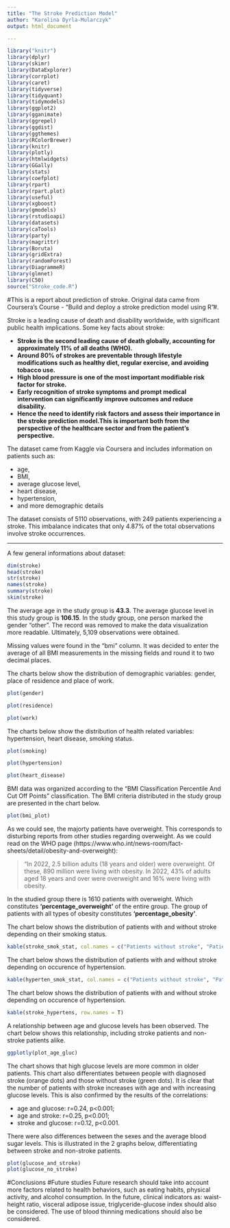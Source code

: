 ```yaml
---
title: "The Stroke Prediction Model"
author: "Karolina Dyrla-Mularczyk"
output: html_document

---
```

```r
library("knitr")
library(dplyr)
library(skimr)
library(DataExplorer)
library(corrplot)
library(caret)
library(tidyverse)
library(tidyquant)
library(tidymodels)
library(ggplot2)
library(gganimate)
library(ggrepel)
library(ggdist)
library(ggthemes)
library(RColorBrewer)
library(knitr)
library(plotly)
library(htmlwidgets)
library(GGally)
library(stats)
library(coefplot)
library(rpart)
library(rpart.plot)
library(useful)
library(xgboost)
library(gmodels)
library(rstudioapi)
library(datasets) 
library(caTools)
library(party)
library(magrittr)
library(Boruta)
library(gridExtra)
library(randomForest)
library(DiagrammeR)
library(glmnet)
library(C50)
source("Stroke_code.R")
```

#This is a report about prediction of stroke. Original data came from Coursera's Course - "Build and deploy a stroke prediction model using R"#. 

Stroke is a leading cause of death and disability worldwide, with significant public health implications. Some key facts about stroke:

- __Stroke is the second leading cause of death globally, accounting for approximately 11% of all deaths (WHO).__
- __Around 80% of strokes are preventable through lifestyle modifications such as healthy diet, regular exercise, and avoiding tobacco use.__
- __High blood pressure is one of the most important modifiable risk factor for stroke.__
- __Early recognition of stroke symptoms and prompt medical intervention can significantly improve outcomes and reduce disability.__
- __Hence the need to identify risk factors and assess their importance in the stroke prediction model.This is important both from the perspective of the healthcare sector and from the patient's perspective.__

The dataset came from Kaggle via Coursera and includes information on patients such as:

- age,
- BMI,
- average glucose level,
- heart disease,
- hypertension,
- and more demographic details

The dataset consists of 5110 observations, with 249 patients experiencing a stroke. This imbalance indicates that only 4.87% of the total observations involve stroke occurrences.

***

A few general informations about dataset:

```r

dim(stroke) 
head(stroke) 
str(stroke) 
names(stroke)
summary(stroke)
skim(stroke)
```

The average age in the study group is  __43.3__. 
The average glucose level in this study group is __106.15__.
In the study group, one person marked the gender "other". The record was removed to make the data visualization more readable. Ultimately, 5,109 observations were obtained.

Missing values were found in the "bmi" column. It was decided to enter the average of all BMI measurements in the missing fields and round it to two decimal places.

The charts below show the distribution of demographic variables: gender, place of residence and place of work.

```r
plot(gender)
```

```r
plot(residence)
```

```r
plot(work)
```

The charts below show the distribution of health related variables: hypertension, heart disease, smoking status.

```r
plot(smoking)
```

```r
plot(hypertension)
```

```r
plot(heart_disease)
```

BMI data was organized according to the "BMI Classification Percentile And Cut Off Points" classification. The BMI criteria distributed in the study group are presented in the chart below.

```r
plot(bmi_plot)
```

As we could see, the majorty patients have overweight. This corresponds to disturbing reports from other studies regarding overweight. As we could read on the WHO page (https://www.who.int/news-room/fact-sheets/detail/obesity-and-overweight): 

>"In 2022, 2.5 billion adults (18 years and older) were overweight. Of these, 890 million were living with obesity. In 2022, 43% of adults aged 18 years and over were overweight and 16% were living with obesity.

In the studied group there is 1610 patients with overweight. Which constitutes __'percentage_overweight'__ of the entire group. The group of patients with all types of obesity constitutes __'percentage_obesity'__.

The chart below shows the distribution of patients with and without stroke depending on their smoking status.

```r
kable(stroke_smok_stat, col.names = c("Patients without stroke", "Patients with stroke"))
```
The chart below shows the distribution of patients with and without stroke depending on occurence of hypertension.

```r
kable(hyperten_smok_stat, col.names = c("Patients without stroke", "Patients with stroke"))
```

The chart below shows the distribution of patients with and without stroke depending on occurence of hypertension.

```r
kable(stroke_hypertens, row.names = T)
```

A relationship between age and glucose levels has been observed. The chart below shows this relationship, including stroke patients and non-stroke patients alike.

```r
ggplotly(plot_age_gluc)
```
The chart shows that high glucose levels are more common in older patients. This chart also differentiates between people with diagnosed stroke (orange dots) and those without stroke (green dots). It is clear that the number of patients with stroke increases with age and with increasing glucose levels. This is also confirmed by the results of the correlations:

- age and glucose: r=0.24, p<0.001; 
- age and stroke: r=0.25, p<0.001; 
- stroke and glucose: r=0.12, p<0.001.

There were also differences between the sexes and the average blood sugar levels. This is illustrated in the 2 graphs below, differentiating between stroke and non-stroke patients.

```r
plot(glucose_and_stroke)
plot(glucose_no_stroke)
```



#Conclusions
#Future studies
Future research should take into account more factors related to health behaviors, such as eating habits, physical activity, and alcohol consumption. In the future, clinical indicators as: waist-height ratio, visceral adipose issue, triglyceride-glucose index should also be considered. The use of blood thinning medications should also be considered. 